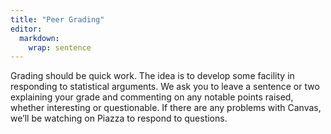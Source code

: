 ```yaml
---
title: "Peer Grading"
editor: 
  markdown: 
    wrap: sentence
---
```


Grading should be quick work. The idea is to develop some facility in responding to statistical arguments. We ask you to leave a sentence or two explaining your grade and commenting on any notable points raised, whether interesting or questionable. If there are any problems with Canvas, we'll be watching on Piazza to respond to questions.